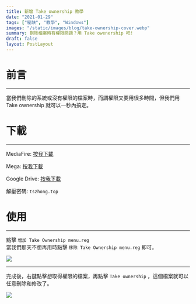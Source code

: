 ```yaml
---
title: 新增 Take ownership 教學
date: "2021-01-29"
tags: ["秘訣", "教學", "Windows"]
images: "/static/images/blog/take-ownership-cover.webp"
summary: 刪除檔案時有權限問題？用 Take owenership 吧!
draft: false
layout: PostLayout
---
```


# 前言

---

當我們刪除的系統或沒有權限的檔案時，而調權限又要用很多時間，但我們用 Take ownership 就可以一秒內搞定。

# 下載

---

MediaFire: [按我下載](https://www.mediafire.com/file/msuv1jo13a0atw5/take-ownership.rar/file)

Mega: [按我下載](https://mega.nz/file/RrAQXJBT#ZLZ6HMYOzetzH94m33GlZUITfH8Rr4A5otLHcR1-eVg)

Google Drive: [按我下載](https://drive.google.com/file/d/1nfXFnHZfdQjYTaEB8onq6GODUSYmwKVw/view?usp=sharing)

解壓密碼: `tszhong.top`

# 使用

---

點擊 `增加 Take Ownership menu.reg`  
當我們那天不想再用時點擊 `移除 Take Ownership menu.reg` 即可。

![](/static/images/blog/take-ownership-2.webp)

---

完成後，右鍵點擊想取得權限的檔案，再點擊 `Take ownership` ，這個檔案就可以任意刪除和修改了。

![](/static/images/blog/take-ownership-3.webp)
